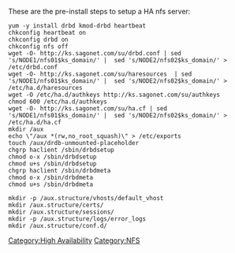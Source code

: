 These are the pre-install steps to setup a HA nfs server:

<pre>
yum -y install drbd kmod-drbd heartbeat
chkconfig heartbeat on
chkconfig drbd on
chkconfig nfs off
wget -O- http://ks.sagonet.com/su/drbd.conf | sed 's/NODE1/nfs01$ks_domain/' |  sed 's/NODE2/nfs02$ks_domain/' > /etc/drbd.conf
wget -O- http://ks.sagonet.com/su/haresources  | sed 's/NODE1/nfs01$ks_domain/' |  sed 's/NODE2/nfs02$ks_domain/' >  /etc/ha.d/haresources
wget -O /etc/ha.d/authkeys http://ks.sagonet.com/su/authkeys
chmod 600 /etc/ha.d/authkeys
wget -O- http://ks.sagonet.com/su/ha.cf | sed 's/NODE1/nfs01$ks_domain/' |  sed 's/NODE2/nfs02$ks_domain/' > /etc/ha.d/ha.cf
mkdir /aux
echo \"/aux *(rw,no_root_squash)\" > /etc/exports
touch /aux/drdb-unmounted-placeholder
chgrp haclient /sbin/drbdsetup
chmod o-x /sbin/drbdsetup
chmod u+s /sbin/drbdsetup
chgrp haclient /sbin/drbdmeta
chmod o-x /sbin/drbdmeta
chmod u+s /sbin/drbdmeta

mkdir -p /aux.structure/vhosts/default_vhost
mkdir /aux.structure/certs/
mkdir /aux.structure/sessions/
mkdir -p /aux.structure/logs/error_logs
mkdir /aux.structure/conf.d/
</pre>


[[Category:High Availability]]
[[Category:NFS]]